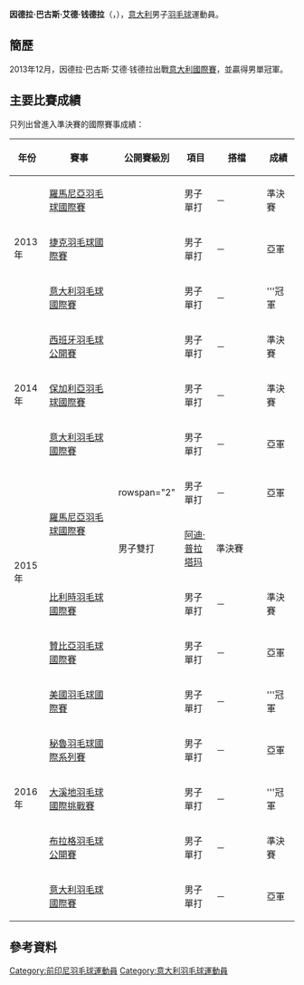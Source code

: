 {{noteTA|G1=Badminton}}
{{Infobox 羽球選手
| playername              = 因德拉·巴古斯·艾德·钱德拉<br/>{{lang|id|Indra Bagus Ade Chandra}}
| image                   = 
| size                    = 
| caption                 = 
| birth_name              = 
| date_of_birth           = {{birth_date_and_age|1987|7|13}}
| place_of_birth          = {{INA}}[[雅加達|雅加達]]
| height                  = 
| weight                  = 
| event                   = 男子單打、男子雙打
| country                 = {{INA}}→{{ITA}}
| years_active            = 
| handedness              = 
| coach                   =
| highest_ranking         = 第68位（男單）
| date_of_highest_ranking = 2011年1月20日<ref name="highest-ranking">[http://bwfcontent.tournamentsoftware.com/ranking/player.aspx?id=7647&player=109302 BWF World Ranking - Ranking of Indra Bagus ADE CHANDRA (54234)] {{Wayback|url=http://bwfcontent.tournamentsoftware.com/ranking/player.aspx?id=7647&player=109302 |date=20200225000109 }}{{en}}</ref>
| current_ranking         = 第127位（男單）<br/>第559位（男雙-[[阿迪·普拉塔玛|普拉塔玛]]）<br/>第1176位（男雙-[[Anas_Jauhari|Jauhari]]）<br/>第1291位（男雙-[[Wisnu_Haryo_Putro|Putro]]）
| date_of_current_ranking = 2014年10月9日<ref>[http://bwfcontent.tournamentsoftware.com/ranking/category.aspx?id=7647&category=472 BWF World Ranking - BWF世界排名榜 (10/9/2014) - Men's singles] {{Wayback|url=http://bwfcontent.tournamentsoftware.com/ranking/category.aspx?id=7647&category=472 |date=20200224235954 }}{{en}}</ref><ref>[http://bwfcontent.tournamentsoftware.com/ranking/category.aspx?id=7647&category=474 BWF World Ranking - BWF世界排名榜 (10/9/2014) - Men's doubles] {{Wayback|url=http://bwfcontent.tournamentsoftware.com/ranking/category.aspx?id=7647&category=474 |date=20200225000008 }}{{en}}</ref>
| played                  = 108勝–50負（男單）<br/>10勝–15負（男雙）<br/>0勝–1負（混雙）
| titles                  = 
| bwf_profile             = E8A775B4-EEE1-43D7-B7AE-BFC9216BEE98
| bwf_id                  = 54234
| updated                 = 2014年10月10日
}}
{{MedalTableTop}}
{{MedalSport | 男子[[羽毛球|羽毛球]]}}
{{MedalCountry | {{ITA}}}}
{{MedalBottom}}
'''因德拉·巴古斯·艾德·钱德拉'''（{{lang-id|'''Indra Bagus Ade Chandra'''}}，{{bd|1987年|7月13日}}），[[意大利|意大利]]男子[[羽毛球|羽毛球]]運動員。

==簡歷==
2013年12月，因德拉·巴古斯·艾德·钱德拉出戰[[2013年意大利羽毛球國際賽|意大利國際賽]]，並贏得男單冠軍。

==主要比賽成績==
只列出曾進入準決賽的國際賽事成績：
{| class=wikitable style="text-align:center; font-size:small;" 
!width="50"|年份
!width="180"|賽事
!width="80"|公開賽級別
!width="60"|項目
!width="120"|搭檔
!width="50"|成績
|-
!rowspan="3"|2013年
|[[2013年羅馬尼亞羽毛球國際賽|羅馬尼亞羽毛球國際賽]]
|{{BWFIS}}
|男子單打
|－
|bgcolor="#b8860b"|準決賽
|-
|[[2013年捷克羽毛球國際賽|捷克羽毛球國際賽]]
|{{BWFIC}}
|男子單打
|－
|bgcolor="silver"|亞軍
|-
|[[2013年意大利羽毛球國際賽|意大利羽毛球國際賽]]
|{{BWFIC}}
|男子單打
|－
|bgcolor="gold"|'''冠軍
|-
!rowspan="3"|2014年
|[[2014年西班牙羽毛球公開賽|西班牙羽毛球公開賽]]
|{{BWFIC}}
|男子單打
|－
|bgcolor="#b8860b"|準決賽
|-
|[[2014年保加利亞羽毛球國際賽|保加利亞羽毛球國際賽]]
|{{BWFIC}}
|男子單打
|－
|bgcolor="#b8860b"|準決賽
|-
|[[2014年意大利羽毛球國際賽|意大利羽毛球國際賽]]
|{{BWFIC}}
|男子單打
|－
|bgcolor="silver"|亞軍
|-
!rowspan="4"|2015年
|rowspan="2"|[[2015年羅馬尼亞羽毛球國際賽|羅馬尼亞羽毛球國際賽]]
|rowspan="2" {{BWFIS}}
|男子單打
|－
|bgcolor="silver"|亞軍
|-
|男子雙打
|{{flagicon|INA}} [[阿迪·普拉塔玛|阿迪·普拉塔玛]]
|bgcolor="#b8860b"|準決賽
|-
|[[2015年比利時羽毛球國際賽|比利時羽毛球國際賽]]
|{{BWFIC}}
|男子單打
|－
|bgcolor="#b8860b"|準決賽
|-
|[[2015年贊比亞羽毛球國際賽|贊比亞羽毛球國際賽]]
|{{BWFIS}}
|男子單打
|－
|bgcolor="silver"|亞軍
|-
!rowspan="5"|2016年
|[[2016年美國羽毛球國際賽|美國羽毛球國際賽]]
|{{BWFIS}}
|男子單打
|－
|bgcolor="gold"|'''冠軍
|-
|[[2016年秘魯羽毛球國際系列賽|秘魯羽毛球國際系列賽]]
|{{BWFIS}}
|男子單打
|－
|bgcolor="silver"|亞軍
|-
|[[2016年大溪地羽毛球國際挑戰賽|大溪地羽毛球國際挑戰賽]]
|{{BWFIC}}
|男子單打
|－
|bgcolor="gold"|'''冠軍
|-
|[[2016年布拉格羽毛球公開賽|布拉格羽毛球公開賽]]
|{{BWFIC}}
|男子單打
|－
|bgcolor="#b8860b"|準決賽
|-
|[[2016年意大利羽毛球國際賽|意大利羽毛球國際賽]]
|{{BWFIC}}
|男子單打
|－
|bgcolor="silver"|亞軍
|}
{{BWF賽事級別索引}}

==參考資料==
{{Reflist}}

{{DEFAULTSORT:Chandra, Indra Bagus Ade}}
[[Category:前印尼羽毛球運動員|Category:前印尼羽毛球運動員]]
[[Category:意大利羽毛球運動員|Category:意大利羽毛球運動員]]